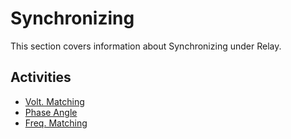 # Synchronizing

This section covers information about Synchronizing under Relay.

## Activities

- [Volt. Matching](/docs/relay/synchronizing/volt-matching)
- [Phase Angle](/docs/relay/synchronizing/phase-angle)
- [Freq. Matching](/docs/relay/synchronizing/freq-matching)

